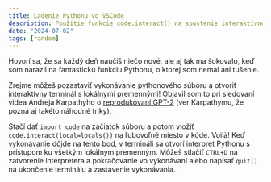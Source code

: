 ```yaml
---
title: Ladenie Pythonu vo VSCode
description: Použitie funkcie code.interact() na spustenie interaktívneho interpretera kódu
date: "2024-07-02"
tags: [random]
---
```


Hovorí sa, že sa každý deň naučíš niečo nové, ale aj tak ma šokovalo, keď som narazil na fantastickú funkciu Pythonu, o ktorej som nemal ani tušenie.

Zrejme môžeš pozastaviť vykonávanie pythonového súboru a otvoriť interaktívny terminál s lokálnymi premennými! Objavil som to pri sledovaní videa Andreja Karpathyho o [reprodukovaní GPT-2](https://www.youtube.com/watch?v=l8pRSuU81PU) (ver Karpathymu, že pozná aj takéto náhodné triky).

Stačí dať `import code` na začiatok súboru a potom vložiť `code.interact(local=locals())` na ľubovoľné miesto v kóde. Voilà! Keď vykonávanie dôjde na tento bod, v termináli sa otvorí interpret Pythonu s prístupom ku všetkým lokálnym premenným. Môžeš stlačiť `CTRL+D` na zatvorenie interpretera a pokračovanie vo vykonávaní alebo napísať `quit()` na ukončenie terminálu a zastavenie vykonávania.